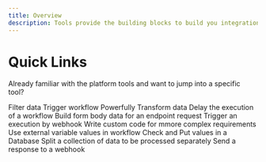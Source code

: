 ```yaml
---
title: Overview
description: Tools provide the building blocks to build you integrations.
---
```


# Quick Links

Already familiar with the platform tools and want to jump into a specific tool?

<CardGroup cols={3}>
    <Card title="Filter" icon="filter" href="./tools/filter">
        Filter data
    </Card>
    <Card title="Trigger" icon="play" href="./tools/trigger">
        Trigger workflow
    </Card>
    <Card title="Transformer" icon="arrow-right-arrow-left" href="./tools/trigger">
        Powerfully Transform data
    </Card>
</CardGroup>

<CardGroup cols={3}>
    <Card title="Delay" icon="clock" href="./tools/delay">
        Delay the execution of a workflow
    </Card>
    <Card title="Data Builder" icon="play" href="./tools/data-builder">
        Build form body data for an endpoint request
    </Card>
    <Card title="Webhook" icon="webhook" href="./tools/webhook">
        Trigger an execution by webhook
    </Card>
</CardGroup>

<CardGroup cols={3}>
    <Card title="Code" icon="code" href="./tools/code-tool">
        Write custom code for mmore complex requirements
    </Card>
    <Card title="Variables" icon="variable" href="./tools/global-variables">
        Use external variable values in workflow
    </Card>
    <Card title="Data Mapper" icon="code" href="./tools/data-mapper">
        Check and Put values in a Database
    </Card>
</CardGroup>

<CardGroup cols={3}>
    <Card title="Splitter" icon="split" href="./tools/splitter">
        Split a collection of data to be processed separately
    </Card>
    <Card title="Responder" icon="play" href="./tools/responder">
        Send a response to a webhook
    </Card>
</CardGroup>
